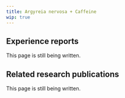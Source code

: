 ---
title: Argyreia nervosa + Caffeine
wip: true
---

## Experience reports

This page is still being written.

## Related research publications

This page is still being written.

